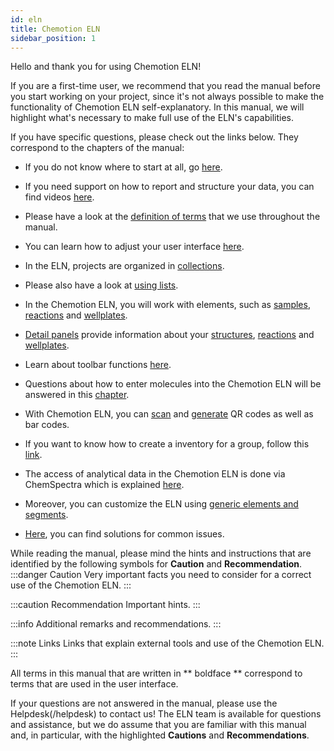 ```yaml
---
id: eln
title: Chemotion ELN
sidebar_position: 1
---
```


Hello and thank you for using Chemotion ELN!

If you are a first-time user, we recommend that you read the manual before you start working on your project, since it's not always possible to make the functionality of Chemotion ELN self-explanatory. In this manual, we will highlight what's necessary to make full use of the ELN's capabilities.

If you have specific questions, please check out the links below.
They correspond to the chapters of the manual:

- If you do not know where to start at all, go [here](eln/ui/first_steps).

- If you need support on how to report and structure your data, you can find videos [here](eln/videos).

- Please have a look at the [definition of terms](eln/ui) that we use throughout the manual.

- You can learn how to adjust your user interface [here](eln/ui/view).

- In the ELN, projects are organized in [collections](eln/ui/collections).

- Please also have a look at [using lists](eln/ui/lists).

- In the Chemotion ELN, you will work with elements,
  such as [samples](eln/ui/elements/samples), [reactions](eln/ui/elements/reactions) and [wellplates](eln/ui/elements/wellplates).

- [Detail panels](eln/ui/details) provide information about your [structures](eln/ui/details#details-panel-for-samples), [reactions](eln/ui/details#details-panel-for-reactions) and [wellplates](eln/ui/details#details-panel-for-wellplates).

- Learn about toolbar functions [here](eln/ui/toolbar).

- Questions about how to enter molecules into the Chemotion ELN will be answered in this [chapter](eln/ui/ketcher).

- With Chemotion ELN, you can [scan](eln/ui/barcodes#scan-barcodeqr-code) and [generate](eln/ui/barcodes#generate-barcodeqr-code) QR codes as well as bar codes.

- If you want to know how to create a inventory for a group, follow this [link](eln/ui/inventory).

- The access of analytical data in the Chemotion ELN is done via ChemSpectra which is explained [here](services/chemspectra).

- Moreover, you can customize the ELN using [generic elements and segments](eln/admin/generic_config).

- [Here](eln/troubleshooting), you can find solutions for common issues.

While reading the manual, please mind the hints and instructions that are identified by the following symbols for **Caution** and **Recommendation**.
:::danger Caution
Very important facts you need to consider for a correct use of the Chemotion ELN.
:::

:::caution Recommendation
Important hints.
:::

:::info
Additional remarks and recommendations.
:::

:::note Links
Links that explain external tools and use of the Chemotion ELN.
:::

All terms in this manual that are written in ** boldface ** correspond to terms that are used in the user interface.

If your questions are not answered in the manual, please use the Helpdesk(/helpdesk) to contact us!
The ELN team is available for questions and assistance, but we do assume that you are familiar with this manual and,
in particular, with the highlighted **Cautions** and **Recommendations**.
